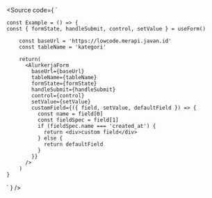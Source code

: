 
<Meta of={FormStories} />

<Source code={
  `

    const Example = () => {
    const { formState, handleSubmit, control, setValue } = useForm()

        const baseUrl = 'https://lowcode.merapi.javan.id'
        const tableName = 'kategori'

        return(
          <AlurkerjaForm
            baseUrl={baseUrl}
            tableName={tableName}
            formState={formState}
            handleSubmit={handleSubmit}
            control={control}
            setValue={setValue}
            customField={({ field, setValue, defaultField }) => {
              const name = field[0]
              const fieldSpec = field[1]
              if (fieldSpec.name === 'created_at') {
                return <div>custom field</div>
              } else {
                return defaultField
              }
            }}
          />
        )
    }

`
} />
